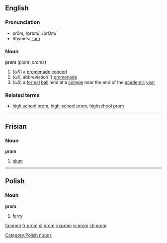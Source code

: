 ==English==
===Pronunciation===
*prŏm, /prɒm/, /prQm/
*Rhymes: [[Rhymes:English:-ɒm|-ɒm]]

===Noun===
'''prom''' (plural ''proms'')
#(''UK'') a [[promenade]] [[concert]]
# (''UK'', abbreviation'') [[promenade]]
#(''US'') a [[formal]] [[ball]] held at a [[college]] near the end of the [[academic]] [[year]]

===Related terms===
*[[high school prom]], [[high-school prom]], [[highschool prom]]

----

==Frisian==
===Noun===
'''prom'''
# [[plum]]

----

==Polish==
===Noun===
'''prom'''

# [[ferry]]

[[Category:Polish nouns]]

[[fa:prom]]
[[fr:prom]]
[[pl:prom]]
[[ru:prom]]
[[vi:prom]]
[[zh:prom]]